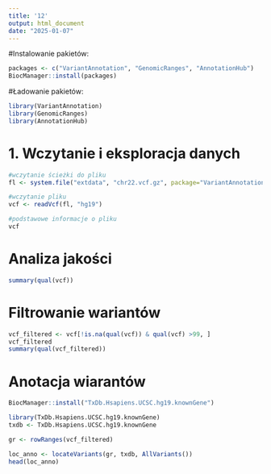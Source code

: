 ```yaml
---
title: '12'
output: html_document
date: "2025-01-07"
---
```


#Instalowanie pakietów:

```r
packages <- c("VariantAnnotation", "GenomicRanges", "AnnotationHub")
BiocManager::install(packages)
```

#Ładowanie pakietów:

```r
library(VariantAnnotation)
library(GenomicRanges)
library(AnnotationHub)
```

# 1. Wczytanie i eksploracja danych

```r

#wczytanie ścieżki do pliku
fl <- system.file("extdata", "chr22.vcf.gz", package="VariantAnnotation")

#wczytanie pliku
vcf <- readVcf(fl, "hg19")

#podstawowe informacje o pliku
vcf
```

# Analiza jakości

```r
summary(qual(vcf))
```

# Filtrowanie wariantów

```r
vcf_filtered <- vcf[!is.na(qual(vcf)) & qual(vcf) >99, ]
vcf_filtered
summary(qual(vcf_filtered))
```

# Anotacja wiarantów

```r
BiocManager::install("TxDb.Hsapiens.UCSC.hg19.knownGene")
```
```r
library(TxDb.Hsapiens.UCSC.hg19.knownGene)
txdb <- TxDb.Hsapiens.UCSC.hg19.knownGene
```

```r
gr <- rowRanges(vcf_filtered)

loc_anno <- locateVariants(gr, txdb, AllVariants())
head(loc_anno)
```


